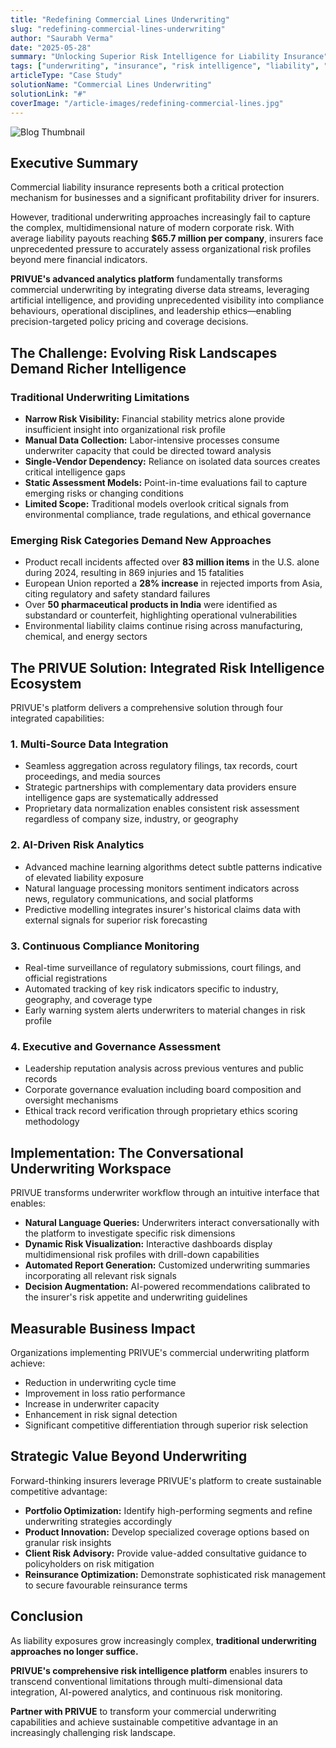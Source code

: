```yaml
---
title: "Redefining Commercial Lines Underwriting"
slug: "redefining-commercial-lines-underwriting"
author: "Saurabh Verma"
date: "2025-05-28"
summary: "Unlocking Superior Risk Intelligence for Liability Insurance"
tags: ["underwriting", "insurance", "risk intelligence", "liability", "analytics"]
articleType: "Case Study"
solutionName: "Commercial Lines Underwriting"
solutionLink: "#"
coverImage: "/article-images/redefining-commercial-lines.jpg"
---
```


![Blog Thumbnail](/article-images/redefining-commercial-lines.jpg)

## Executive Summary  
Commercial liability insurance represents both a critical protection mechanism for businesses and a significant profitability driver for insurers.  

However, traditional underwriting approaches increasingly fail to capture the complex, multidimensional nature of modern corporate risk. With average liability payouts reaching **$65.7 million per company**, insurers face unprecedented pressure to accurately assess organizational risk profiles beyond mere financial indicators.  

**PRIVUE's advanced analytics platform** fundamentally transforms commercial underwriting by integrating diverse data streams, leveraging artificial intelligence, and providing unprecedented visibility into compliance behaviours, operational disciplines, and leadership ethics—enabling precision-targeted policy pricing and coverage decisions.  


## The Challenge: Evolving Risk Landscapes Demand Richer Intelligence  

### Traditional Underwriting Limitations  
- **Narrow Risk Visibility:** Financial stability metrics alone provide insufficient insight into organizational risk profile  
- **Manual Data Collection:** Labor-intensive processes consume underwriter capacity that could be directed toward analysis  
- **Single-Vendor Dependency:** Reliance on isolated data sources creates critical intelligence gaps  
- **Static Assessment Models:** Point-in-time evaluations fail to capture emerging risks or changing conditions  
- **Limited Scope:** Traditional models overlook critical signals from environmental compliance, trade regulations, and ethical governance  

### Emerging Risk Categories Demand New Approaches  
- Product recall incidents affected over **83 million items** in the U.S. alone during 2024, resulting in 869 injuries and 15 fatalities  
- European Union reported a **28% increase** in rejected imports from Asia, citing regulatory and safety standard failures  
- Over **50 pharmaceutical products in India** were identified as substandard or counterfeit, highlighting operational vulnerabilities  
- Environmental liability claims continue rising across manufacturing, chemical, and energy sectors  


## The PRIVUE Solution: Integrated Risk Intelligence Ecosystem  

PRIVUE's platform delivers a comprehensive solution through four integrated capabilities:  

### 1. Multi-Source Data Integration  
- Seamless aggregation across regulatory filings, tax records, court proceedings, and media sources  
- Strategic partnerships with complementary data providers ensure intelligence gaps are systematically addressed  
- Proprietary data normalization enables consistent risk assessment regardless of company size, industry, or geography  

### 2. AI-Driven Risk Analytics  
- Advanced machine learning algorithms detect subtle patterns indicative of elevated liability exposure  
- Natural language processing monitors sentiment indicators across news, regulatory communications, and social platforms  
- Predictive modelling integrates insurer's historical claims data with external signals for superior risk forecasting  

### 3. Continuous Compliance Monitoring  
- Real-time surveillance of regulatory submissions, court filings, and official registrations  
- Automated tracking of key risk indicators specific to industry, geography, and coverage type  
- Early warning system alerts underwriters to material changes in risk profile  

### 4. Executive and Governance Assessment  
- Leadership reputation analysis across previous ventures and public records  
- Corporate governance evaluation including board composition and oversight mechanisms  
- Ethical track record verification through proprietary ethics scoring methodology  


## Implementation: The Conversational Underwriting Workspace  

PRIVUE transforms underwriter workflow through an intuitive interface that enables:  
- **Natural Language Queries:** Underwriters interact conversationally with the platform to investigate specific risk dimensions  
- **Dynamic Risk Visualization:** Interactive dashboards display multidimensional risk profiles with drill-down capabilities  
- **Automated Report Generation:** Customized underwriting summaries incorporating all relevant risk signals  
- **Decision Augmentation:** AI-powered recommendations calibrated to the insurer's risk appetite and underwriting guidelines  


## Measurable Business Impact  

Organizations implementing PRIVUE's commercial underwriting platform achieve:  
- Reduction in underwriting cycle time  
- Improvement in loss ratio performance  
- Increase in underwriter capacity  
- Enhancement in risk signal detection  
- Significant competitive differentiation through superior risk selection  


## Strategic Value Beyond Underwriting  

Forward-thinking insurers leverage PRIVUE's platform to create sustainable competitive advantage:  
- **Portfolio Optimization:** Identify high-performing segments and refine underwriting strategies accordingly  
- **Product Innovation:** Develop specialized coverage options based on granular risk insights  
- **Client Risk Advisory:** Provide value-added consultative guidance to policyholders on risk mitigation  
- **Reinsurance Optimization:** Demonstrate sophisticated risk management to secure favourable reinsurance terms  


## Conclusion  

As liability exposures grow increasingly complex, **traditional underwriting approaches no longer suffice.**  

**PRIVUE's comprehensive risk intelligence platform** enables insurers to transcend conventional limitations through multi-dimensional data integration, AI-powered analytics, and continuous risk monitoring.  

**Partner with PRIVUE** to transform your commercial underwriting capabilities and achieve sustainable competitive advantage in an increasingly challenging risk landscape.  
